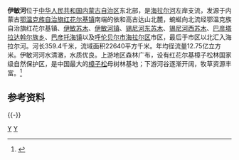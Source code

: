 {{Infobox river
| name               = 伊敏河
| name_native        = 
| image              = 
| image_size         = 
| image_caption      = 
| river_system       = [[黑龙江|黑龙江]]水系
| progression        = 
| source1_location   = [[内蒙古自治区|内蒙古自治区]][[鄂温克族自治旗|鄂温克族自治旗]][[红花尔基镇|红花尔基镇]]依和高古达山北麓
| mouth_location     = 内蒙古自治区[[呼伦贝尔市|呼伦贝尔市]][[海拉尔区|海拉尔区]]北[[海拉尔河|海拉尔河]]
| altitude_difference= 
| basin_size         = 22640万 km<sup>2</sup>
| basin_countries    = {{PRC}}
| basin_cities       = 鄂温克族自治旗、[[呼伦贝尔市|呼伦贝尔市]]
| basin_landmarks    = 
| basin_population   = 
<!---------------------- PHYSIOGNOMY -->
| length             = 359.4 km
| discharge1_location= 
| discharge1_min     = 
| discharge1_avg     = 
| discharge1_max     = 
<!---------------------- FEATURES -->
| tributaries_left   = [[辉河|辉河]]
| tributaries_right  = [[敖宁高勒|敖宁高勒]]、[[苇特根河|苇特根河]]、[[锡尼河|锡尼河]]
| waterbodies        = 
| waterfalls         = 
| bridges            = 
| ports              = 
| custom_label       = 
| custom_data        = 
| extra              = 
}}
'''伊敏河'''位于[[中华人民共和国|中华人民共和国]][[内蒙古自治区|内蒙古自治区]]东北部，是[[海拉尔河|海拉尔河]]左岸支流，发源于内蒙古[[鄂温克族自治旗|鄂温克族自治旗]][[红花尔基镇|红花尔基镇]]南端的依和高古达山北麓，蜿蜒向北流经鄂温克族自治旗红花尔基镇、[[伊敏苏木|伊敏苏木]]、[[伊敏河镇|伊敏河镇]]、[[锡尼河东苏木|锡尼河东苏木]]、[[锡尼河西苏木|锡尼河西苏木]]、[[巴彦塔拉达斡尔族乡|巴彦塔拉达斡尔族乡]]、[[巴彦托海镇|巴彦托海镇]]以及[[呼伦贝尔市|呼伦贝尔市]][[海拉尔区|海拉尔区]]市区，最后于市区以北汇入海拉尔河。河长359.4千米，流域面积22640平方千米。年均径流量12.75亿立方米。伊敏河河水清澈，水质优良。上游地区森林广布，设有红花尔基樟子松林国家级自然保护区，是中国最大的[[樟子松|樟子松]]母树林基地；下游河谷逐渐开阔，牧草资源丰富。<ref name="中国河湖大典">{{cite book zh |author=《[[中国河湖大典|中国河湖大典]]》编纂委员会 |title=《中国河湖大典·黑龙江、辽河卷》 |format=M |edition=1 |location=北京 |publisher=中国水利水电出版社 |date=2014年4月 |pages=13页 |id= ISBN 978-7-5170-1950-3}}</ref>


== 参考资料 ==
{{reflist}}
{{-}}
{{黑龙江水系}}
{{PRChina-geo-stub}}


[[Category:内蒙古河流|Y]]
[[Category:黑龍江水系|Y]]